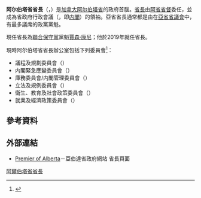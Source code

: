 {{noteTA
| G1 = PoliticiansUK
| 1 = zh-hans:阿尔伯塔;zh-hk:亞伯達;zh-tw:亞伯達;
| 2 = zh-hans:埃德蒙顿;zh-hk:愛民頓;zh-tw:艾德蒙頓;
| 3 = zh-cn:阿省; zh-hk:亞省; zh-tw:艾省
}}
{{Infobox official post
|post = 省长
|body = 阿尔伯塔省
|flag = Flag of Alberta.svg
|flagsize = 130px
|flagcaption = 阿尔伯塔省旗
|image = Jason Kenney - 2018 (41455191460) (cropped).jpg
|incumbent = [[賈森·康尼|賈森·康尼]]
|incumbentsince = 2019年4月30日
|department = [[阿尔伯塔省政府|阿尔伯塔省政府]]
|style =
|member_of = 省行政會議、[[阿尔伯塔省议会|省议会]]
|reports_to = 省议会
|residence = 
|seat = [[艾德蒙頓|艾德蒙頓]]
|appointer = [[阿尔伯塔省省督|阿尔伯塔省省督]]
|appointer_qualified = 
|termlength = [[等候英女皇發落|由女王陛下酌情決定]]
|termlength_qualified = 
|formation = 1905年9月2日
|inaugural = [[Alexander_Cameron_Rutherford|Alexander Cameron Rutherford]]
|deputy = 阿尔伯塔省副省长
|salary = 
|website = 
}}
'''阿尔伯塔省省長'''（{{lang-en|Premier of Alberta}}，{{lang-fr|Premier ministre de l'Alberta}}）是[[加拿大|加拿大]][[阿尔伯塔省|阿尔伯塔省]]的政府首腦。[[省長_(加拿大)|省長]]由[[省督_(加拿大)|阿省省督]]委任，並成為省政府行政會議（{{lang|en|Executive Council}}，即[[内閣|内閣]]）的領袖。亞省省長通常都是由在[[亞伯達省議會|亞省省議會]]中，有最多議席的政黨黨魁。

現任省長為[[聯合保守黨|聯合保守黨]]黨魁[[賈森·康尼|賈森·康尼]]；他於2019年就任省長。

現時阿尔伯塔省省長辦公室包括下列委員會<ref>{{Cite web |url=http://www.premier.gov.on.ca/team/committees.php?Lang=EN |title=Office of the Premier of Ontario - committees |access-date=2015-05-11 |archive-url=https://web.archive.org/web/20140612042531/http://www.premier.gov.on.ca/team/committees.php?Lang=EN |archive-date=2014-06-12 |dead-url=yes }}</ref>：
* 議程及規劃委員會（{{lang|en|Priorities and Planning Committee}}）
* 内閣緊急應變委員會（{{lang|en|Cabinet Committee on Emergency Management}}）
* 庫務委員會/内閣管理委員會（{{lang|en|Treasury Board/Management Board of Cabinet}}）
* 立法及規例委員會（{{lang|en|Legislation and Regulations Committee}}）
* 衛生、教育及社會政策委員會（{{lang|en|Health, Education and Social Policy Committee}}）
* 就業及經濟政策委員會（{{lang|en|Jobs and Economic Policy Committee}}）

==參考資料==
{{reflist}}

==外部連結==
{{commonscat|Premiers of Albeta}}
* {{en}}[https://www.alberta.ca/premier.aspx Premier of Alberta]－亞伯達省政府網站 省長頁面

{{加拿大一级行政区政府首脑}}
[[Category:阿爾伯塔省省長|]]